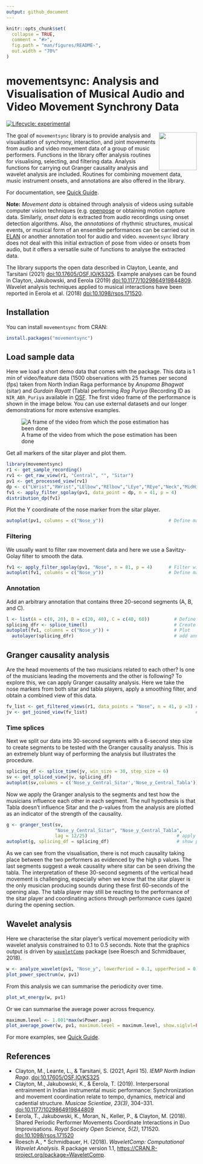 ```yaml
---
output: github_document
---
```


<!-- README.md is generated from README.Rmd. Please edit that file -->

```r
knitr::opts_chunk$set(
  collapse = TRUE,
  comment = "#>",
  fig.path = "man/figures/README-",
  out.width = "70%"
)
```

# movementsync: Analysis and Visualisation of Musical Audio and Video Movement Synchrony Data

<!-- badges: start -->
[![Lifecycle:
experimental](https://img.shields.io/badge/lifecycle-experimental-orange.svg)](https://lifecycle.r-lib.org/articles/stages.html#experimental)
<!-- badges: end -->

<img src="man/figures/logo.png" align="right" height="100" />

The goal of `movementsync` library is to provide analysis and visualisation of synchrony, interaction, and joint movements from audio and video movement data of a group of music performers. Functions in the library offer analysis routines for visualising, selecting, and filtering data. Analysis functions for carrying out Granger causality analysis and wavelet analysis are included. Routines for combining movement data, music instrument onsets, and annotations are also offered in the library.

For documentation, see [Quick
Guide](https://tuomaseerola.github.io/movementsync/articles/movementsync.html).

**Note:** *Movement data* is obtained through analysis of videos using suitable computer vision techniques (e.g. [openpose](https://github.com/CMU-Perceptual-Computing-Lab/openpose) or obtaining motion capture data. Similarly, *onset data* is extracted from audio recordings using onset detection algorithms. Also, the *annotations* of rhythmic structures, musical events, or musical form of an ensemble performances can be carried out in [ELAN](https://archive.mpi.nl/tla/elan) or another annotation tool for audio and video. `movementsync` library does not deal with this initial extraction of pose from video or onsets from audio, but it offers a versatile suite of functions to analyse the extracted data.

The library supports the open data described in Clayton, Leante, and Tarsitani (2021) <doi:10.17605/OSF.IO/KS325>. Example analyses can be found in Clayton, Jakubowski, and Eerola (2019) <doi:10.1177/1029864919844809>. Wavelet analysis techniques applied to musical interactions have been reported in Eerola et al. (2018) <doi:10.1098/rsos.171520>.

## Installation

You can install `movementsync` from CRAN:

``` r
install.packages("movementsync")
```

## Load sample data

Here we load a short demo data that comes with the package. This data is 1 min of video/feature data (1500 observations with 25 frames per second (fps) taken from North Indian Raga performance by _Anupama Bhagwat_ (sitar) and _Gurdain Rayatt_ (Tabla) performing _Rag Puriya_ (Recording ID as `NIR_ABh_Puriya` available in [OSF](https://osf.io/ks325/). The first video frame of the performance is shown in the image below. You can use external datasets and our longer demonstrations for more extensive examples.

![A frame of the video from which the pose estimation has been done](man/figures/puriya.png)

Get all markers of the sitar player and plot them.

```r
library(movementsync)
r1 <- get_sample_recording()                                                # Defaults to NIR_ABh_Puriya
rv1 <- get_raw_view(r1, "Central", "", "Sitar")                             # Take the sitar player
pv1 <- get_processed_view(rv1)
dp <- c("LWrist","RWrist","LElbow","RElbow","LEye","REye","Neck","MidHip")  # Define markers
fv1 <- apply_filter_sgolay(pv1, data_point = dp, n = 41, p = 4)             # Apply smoothing
distribution_dp(fv1)                                                        # Plot
```

Plot the Y coordinate of the nose marker from the sitar player.

```r
autoplot(pv1, columns = c("Nose_y"))                        # Define markers/coords and plot
```

### Filtering

We usually want to filter raw movement data and here we use a Savitzy-Golay filter to smooth the data.

```r
fv1 <- apply_filter_sgolay(pv1, "Nose", n = 81, p = 4)      # Filter with rather heavy parameters    
autoplot(fv1, columns = c("Nose_y"))                        # Define markers and coordinates and plot 
```

### Annotation

Add an arbitrary annotation that contains three 20-second segments (A, B, and C).

```r
l <- list(A = c(0, 20), B = c(20, 40), C = c(40, 60))         # Define three segments
splicing_dfr <- splice_time(l)                                # Create a splicing table
autoplot(fv1, columns = c("Nose_y")) +                        # Plot 
  autolayer(splicing_dfr)                                     # add annotations to the plot  
```


## Granger causality analysis

Are the head movements of the two musicians related to each other? Is one of the musicians leading the movements and the other is following? To explore this, we can apply Granger causality analysis. Here we take the nose markers from both sitar and tabla players, apply a smoothing filter, and obtain a combined view of this data. 

```r
fv_list <- get_filtered_views(r1, data_points = "Nose", n = 41, p =3) # Filter
jv <- get_joined_view(fv_list)                                        # Combine the data
```

### Time splices

Next we split our data into 30-second segments with a 6-second step size to create segments to be tested with the Granger causality analysis. This is an extremely blunt way of performing the analysis but illustrates the procedure.

```r
splicing_df <- splice_time(jv, win_size = 30, step_size = 6)            # Splice into segments
sv <- get_spliced_view(jv, splicing_df)                                 # Prepare the data       
autoplot(sv,columns = c('Nose_y_Central_Sitar','Nose_y_Central_Tabla')) # Plot selected coordinates
```

Now we apply the Granger analysis to the segments and test how the musicians influence each other in each segment. The null hypothesis is that Tabla doesn't influence Sitar and the p-values from the analysis are plotted as an indicator of the strength of the causality.

```r
g <- granger_test(sv, 
                  "Nose_y_Central_Sitar", "Nose_y_Central_Tabla", 
                  lag = 12/25)                                 # apply granger analysis
autoplot(g, splicing_df = splicing_df)                         # show p-values (forward and backwards) 
```

As we can see from the visualisation, there is not much causality taking place between the two performers as evidenced by the high p values. The last segments suggest a weak causality where sitar can be seen driving the tabla. The interpretation of these 30-second segments of the vertical head movement is challenging, especially when we know that the sitar player is the only musician producing sounds during these first 60-seconds of the opening alap. The tabla player may still be reacting to the performance of the sitar player and coordinating actions through performance cues (gaze) during the opening section.

## Wavelet analysis

Here we characterise the sitar player's vertical movement periodicity with wavelet analysis constrained to 0.1 to 0.5 seconds. Note that the graphics output is driven by [`waveletComp`](https://CRAN.R-project.org/package=WaveletComp) package (see Roesch and Schmidbauer, 2018).

```r
w <- analyze_wavelet(pv1, "Nose_y", lowerPeriod = 0.1, upperPeriod = 0.5, verbose = FALSE, dj = 1/25)
plot_power_spectrum(w, pv1)
```

From this analysis we can summarise the periodicity over time.

```r
plot_wt_energy(w, pv1)
```

Or we can summarise the average power across frequency.

```r
maximum.level <- 1.001*max(w$Power.avg)
plot_average_power(w, pv1, maximum.level = maximum.level, show.siglvl=FALSE)
```

For more examples, see [Quick
Guide](https://tuomaseerola.github.io/movementsync/articles/movementsync.html).


## References

- Clayton, M., Leante, L., & Tarsitani, S. (2021, April 15). *IEMP North
  Indian Raga*. <doi:10.17605/OSF.IO/KS325>
- Clayton, M., Jakubowski, K., & Eerola, T. (2019). Interpersonal
  entrainment in Indian instrumental music performance: Synchronization
  and movement coordination relate to tempo, dynamics, metrical and
  cadential structure. *Musicae Scientiae, 23(3)*, 304–331.
  <doi:10.1177/1029864919844809>
- Eerola, T., Jakubowski, K., Moran, N., Keller, P., & Clayton, M.
  (2018). Shared Periodic Performer Movements Coordinate Interactions in
  Duo Improvisations. *Royal Society Open Science, 5(2)*, 171520.
  <doi:10.1098/rsos.171520>
- Roesch A., * Schmidbauer, H. (2018). _WaveletComp: Computational Wavelet Analysis_. R package version 1.1,
  <https://CRAN.R-project.org/package=WaveletComp>.
